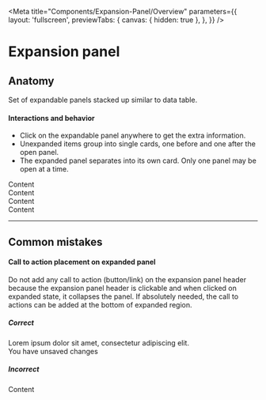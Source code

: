 <!-- expansion-panel-overview.stories.mdx -->


<Meta
  title="Components/Expansion-Panel/Overview"
  parameters={{
    layout: 'fullscreen',
    previewTabs: {
      canvas: { hidden: true },
    },
  }}
/>

<style>{`
  #story--example-button--outlined,
  #story--example-button--text {
    margin-right: 8px;
  }
  .sbdocs .docs-story {
    background:black;
  }
  .buttonFooter{
    display:flex; 
    align-items:center;
  }
  .buttonContainer {
    margin-left:auto;
  }
`}</style>

# Expansion panel

## Anatomy

Set of expandable panels stacked up similar to data table.

#### Interactions and behavior

- Click on the expandable panel anywhere to get the extra information.
- Unexpanded items group into single cards, one before and one after the open panel.
- The expanded panel separates into its own card. Only one panel may be open at a time.

<Canvas>
  <cv-expansion-panel titleWidth="16em">
    <cv-expansion-panel-item title="Title" contentPreview="Content preview">
      <div slot="content">Content</div>
    </cv-expansion-panel-item>
    <cv-expansion-panel-item
      title="Lorem ipsum dolor"
      contentPreview="Content preview"
    >
      <div slot="content">Content</div>
    </cv-expansion-panel-item>
    <cv-expansion-panel-item
      title="Lorem ipsum dolor"
      contentPreview="Content preview"
    >
      <div slot="content">Content</div>
    </cv-expansion-panel-item>
    <cv-expansion-panel-item
      title="Lorem ipsum dolor"
      contentPreview="Content preview"
    >
      <div slot="content">Content</div>
    </cv-expansion-panel-item>
  </cv-expansion-panel>
</Canvas>

---

## Common mistakes

#### Call to action placement on expanded panel

Do not add any call to action (button/link) on the expansion panel header because
the expansion panel header is clickable and when clicked on expanded state, it
collapses the panel. If absolutely needed, the call to actions can be added at
the bottom of expanded region.

##### Correct

<Canvas>
  <form>
    <cv-expansion-panel titleWidth="16em">
      <cv-expansion-panel-item
        title="Title"
        contentPreview="Content preview"
        showFooter
      >
        <div slot="content">
          Lorem ipsum dolor sit amet, consectetur adipiscing elit.
        </div>
        <div slot="footer" class="buttonFooter">
          <div>You have unsaved changes</div>
          <div class="buttonContainer">
            <cv-button outlined label="Cancel"></cv-button>
            <cv-button raised label="Save" class="primary accent"></cv-button>
          </div>
        </div>
      </cv-expansion-panel-item>
    </cv-expansion-panel>
  </form>
</Canvas>

##### Incorrect

<Canvas>
  <form>
    <cv-expansion-panel titleWidth="16em">
      <cv-expansion-panel-item title="Title" contentPreview="Content preview">
        <div slot="content">Content</div>
      </cv-expansion-panel-item>
    </cv-expansion-panel>
  </form>
</Canvas>
